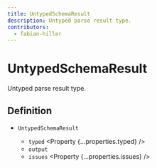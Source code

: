 ```yaml
---
title: UntypedSchemaResult
description: Untyped parse result type.
contributors:
  - fabian-hiller
---
```



# UntypedSchemaResult

Untyped parse result type.

## Definition

- `UntypedSchemaResult` <Property type="object"/>
  - `typed` <Property {...properties.typed} />
  - `output` <Property type="unknown" />
  - `issues` <Property {...properties.issues} />
